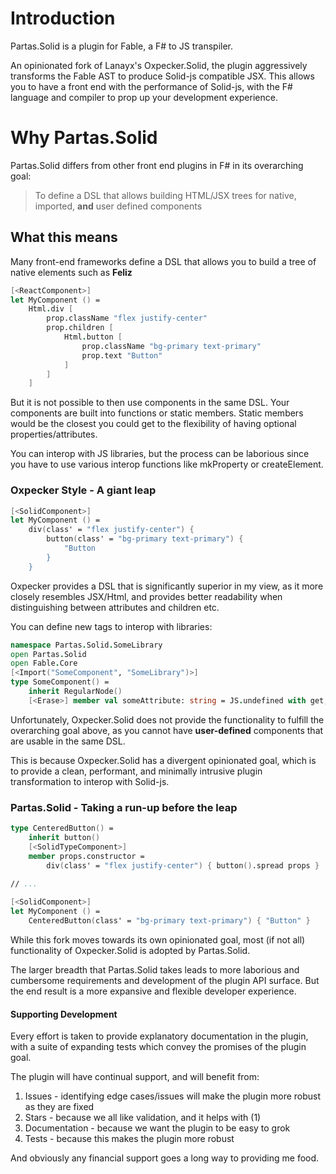 
# Introduction

<PartasSolidLink>Partas.Solid</PartasSolidLink> is a plugin for <FableLink>Fable</FableLink>, a F# to JS
transpiler.

An opinionated fork of Lanayx's <OxpeckerSolidLink>Oxpecker.Solid</OxpeckerSolidLink>, the plugin aggressively transforms
the Fable AST to produce Solid-js compatible JSX. This allows you to have a front end with the performance of Solid-js,
with the F# language and compiler to prop up your development experience.

# Why Partas.Solid

<PartasSolidLink>Partas.Solid</PartasSolidLink> differs from other front end plugins in F# in its overarching goal:

> To define a DSL that allows building HTML/JSX trees for native, imported, **and** user defined components

## What this means

Many front-end frameworks define a DSL that allows you to build a tree of native elements such as **Feliz**

```fsharp title="Feliz DSL"
[<ReactComponent>]
let MyComponent () =
    Html.div [
        prop.className "flex justify-center"
        prop.children [
            Html.button [
                prop.className "bg-primary text-primary"
                prop.text "Button"
            ]
        ]
    ]
```

But it is not possible to then use components in the same DSL. Your components are built into functions or static members. Static members would be the closest you could get to the flexibility of having optional properties/attributes.

You can interop with JS libraries, but the process can be laborious since you have to use various interop functions like mkProperty or createElement.

### Oxpecker Style - A giant leap

```fsharp title="Oxpecker DSL"
[<SolidComponent>]
let MyComponent () =
    div(class' = "flex justify-center") {
        button(class' = "bg-primary text-primary") {
            "Button
        }
    }
```

<OxpeckerSolidLink>Oxpecker</OxpeckerSolidLink> provides a DSL that is significantly superior in my view, as it more closely resembles JSX/Html, and provides better readability when distinguishing between attributes and children etc.

You can define new tags to interop with libraries:

```fsharp
namespace Partas.Solid.SomeLibrary
open Partas.Solid
open Fable.Core
[<Import("SomeComponent", "SomeLibrary")>]
type SomeComponent() =
    inherit RegularNode()
    [<Erase>] member val someAttribute: string = JS.undefined with get,set
```

Unfortunately, Oxpecker.Solid does not provide the functionality to fulfill the overarching goal above, as you cannot have **user-defined** components that are usable in the same DSL.

This is because Oxpecker.Solid has a divergent opinionated goal, which is to provide a clean, performant, and minimally intrusive plugin transformation to interop with Solid-js.

### Partas.Solid - Taking a run-up before the leap

```fsharp title="Partas expanded Oxpecker DSL"
type CenteredButton() =
    inherit button()
    [<SolidTypeComponent>]
    member props.constructor =
        div(class' = "flex justify-center") { button().spread props }
        
// ...

[<SolidComponent>]
let MyComponent () =
    CenteredButton(class' = "bg-primary text-primary") { "Button" }
```

While this fork moves towards its own opinionated goal, most (if not all) functionality of Oxpecker.Solid is adopted by Partas.Solid.

The larger breadth that Partas.Solid takes leads to more laborious and cumbersome requirements and development of the plugin API surface. But the end result is a more expansive and flexible developer experience.

#### Supporting Development

Every effort is taken to provide explanatory documentation in the plugin, with a suite of expanding tests which convey the promises of the plugin goal.

The plugin will have continual support, and will benefit from:
1. Issues - identifying edge cases/issues will make the plugin more robust as they are fixed
2. Stars - because we all like validation, and it helps with (1)
3. Documentation - because we want the plugin to be easy to grok
4. Tests - because this makes the plugin more robust

And obviously any financial support goes a long way to providing me food.



